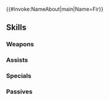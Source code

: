 {{#invoke:NameAbout|main|Name=Fir}}{{HeroPage Tabs}}
{{Hero Infobox
|Name=Fir
|Title=Sword Student
|GrowthModifier=None
|WeaponType=Red Sword
|Origin=Fire Emblem: The Binding Blade
|Gender=Female
|MoveType=Infantry
|actorEN=Liv Strander
|actorJP=日笠陽子
|artist=kaya8
|resplendentArtist=朝日川日和
|releaseDate=February 2, 2017
|poolDate=February 2, 2017
|randomStartTime=2017-02-02T07:00:00Z
|poolRarities=3,4
|TagID=フィル
|InternalID=9
|Properties=tiara,resplendent,nifl
|cv1=5
|cv2=800600
|description=A woman who travels in search of the best swordplay opponents anywhere. Appears in Fire Emblem: The Binding Blade.
|resplendentStartTime=2023-11-10T07:00:00Z
|resplendentEndTime=2023-11-25T06:59:59Z
}}
{{Stats Page
|Lv1HP=19|Lv1ATK=6|Lv1SPD=10|Lv1DEF=5|Lv1RES=7
|GRHP=50|GRATK=45|GRSPD=60|GRDEF=45|GRRES=55
}}
==Skills==
===Weapons===
{{Weapons Table
|weapon1=Iron Sword
|weapon1Default=1
|weapon1Unlock=1
|weapon2=Steel Sword
|weapon2Default=3
|weapon2Unlock=2
|weapon3=Killing Edge
|weapon3Default=4
|weapon3Unlock=3
|weapon4=Killing Edge+
|weapon4Default=5
|weapon4Unlock=5
|weapon5=Nameless Blade
|weapon5Default=
|weapon5Unlock=5
}}
===Assists===
{{Assists Table}}
===Specials===
{{Specials Table
|special1=Chilling Wind
|special1Default=4
|special1Unlock=3
|special2=Glacies
|special2Default=
|special2Unlock=4
}}
===Passives===
{{Passives Table
|passiveA1=Speed +1
|passiveA2=Speed +2
|passiveA3=Speed +3
|passiveA1Unlock=1
|passiveA2Unlock=2
|passiveA3Unlock=4
|passiveB1=Pass 1
|passiveB2=Pass 2
|passiveB3=Pass 3
|passiveB1Unlock=3
|passiveB2Unlock=4
|passiveB3Unlock=5
}}
{{Heroes Navbox}}